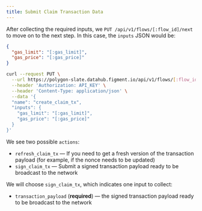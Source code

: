 ```yaml
---
title: Submit Claim Transaction Data
---
```


After collecting the required inputs, we `PUT /api/v1/flows/[:flow_id]/next` to move on to the next step.
In this case, the `inputs` JSON would be:

```json
{
  "gas_limit": "[:gas_limit]",
  "gas_price": "[:gas_price]"
}
```

```bash title="Example cURL request"
curl --request PUT \
  --url https://polygon-slate.datahub.figment.io/api/v1/flows/[:flow_id]/next \
  --header 'Authorization: API_KEY' \
  --header 'Content-Type: application/json' \
  --data '{
  "name": "create_claim_tx",
  "inputs": {
    "gas_limit": "[:gas_limit]",
    "gas_price": "[:gas_price]"
  }
}'
```

We see two possible `actions`:

- `refresh_claim_tx` — If you need to get a fresh version of the transaction payload (for example, if the nonce needs to be updated)
- `sign_claim_tx` — Submit a signed transaction payload ready to be broadcast to the network

We will choose `sign_claim_tx`, which indicates one input to collect:

- `transaction_payload` (**required**) — the signed transaction payload ready to be broadcast to the network
